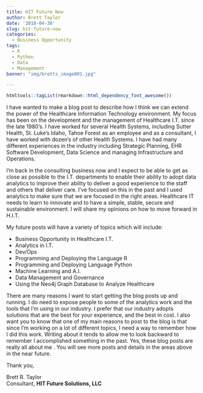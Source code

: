 ```yaml
---
title: HIT Future Now
author: Brett Taylor
date: '2018-04-30'
slug: hit-future-now
categories:
  - Business Opportunity
tags:
  - R
  - Python
  - Data
  - Management
banner: "img/bretts_image001.jpg"

---
```


```r
htmltools::tagList(rmarkdown::html_dependency_font_awesome())
```

I have wanted to make a blog post to describe how I think we can extend the power of the Healthcare Information Technology environment.  My focus has been on the development and the management of Healthcare I.T. since the late 1980's.  I have worked for several Health Systems, including Sutter Health, St. Luke's Idaho, Tahoe Forest as an employee and as a consultant, I have worked with dozen's of other Health Systems.  I have had many different experiences in the industry including Strategic Planning, EHR Software Development, Data Science and managing Infrastructure and Operations.   


I'm back in the consulting business now and I expect to be able to get as close as possible to the I.T. departments to enable their ability to adopt data analytics to improve their ability to deliver a good experience to the staff and others that deliver care.  I've focused on this in the past and I used analytics to make sure that we are focused in the right areas.  Healthcare IT needs to learn to innovate and to have a simple, stable, secure and sustainable environment.  I will share my opinions on how to move forward in H.I.T.

My future posts will have a variety of topics which will include:

* Business Opportunity in Healthcare I.T.
* Analytics in I.T.
* Dev/Ops
* Programming and Deploying the Language R
* Programming and Deploying Language Python
* Machine Learning and A.I.
* Data Management and Governance
* Using the Neo4j Graph Database to Analyze Healthcare


There are many reasons I want to start getting the blog posts up and running.   I do need to expose people to some of the analytics work and the tools that I'm using in our industry.  I prefer that our industry adopts solutions that are the best for your experience, and the best in cost.  I also want you to know that one of my main reasons to post to the blog is that since I'm working on a lot of different topics, I need a way to remember how I did this work.   Writing about it tends to allow me to look backward to remember I accomplished something in the past.   Yes, these blog posts are really all about me <i class="fa fa-user"></i>.
  You will see more posts and details in the areas above in the near future.

Thank you,      

Brett R. Taylor    
Consultant, __HIT Future Solutions, LLC__
